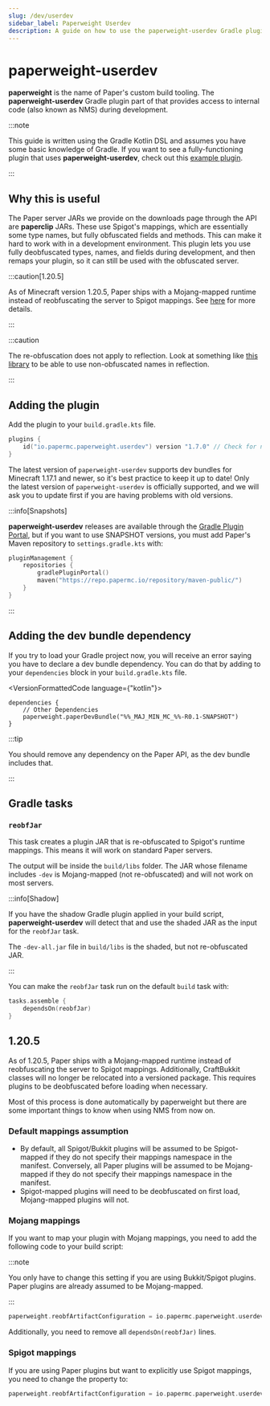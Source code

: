 ```yaml
---
slug: /dev/userdev
sidebar_label: Paperweight Userdev
description: A guide on how to use the paperweight-userdev Gradle plugin to access internal code.
---
```


# paperweight-userdev

**paperweight** is the name of Paper's custom build tooling. The **paperweight-userdev** Gradle plugin part of that
provides access to internal code (also known as NMS) during development.

:::note

This guide is written using the Gradle Kotlin DSL and assumes you have some basic knowledge of Gradle.
If you want to see a fully-functioning plugin that uses **paperweight-userdev**,
check out this [example plugin](https://github.com/PaperMC/paperweight-test-plugin).

:::

## Why this is useful
The Paper server JARs we provide on the downloads page through the API are **paperclip** JARs. These
use Spigot's mappings, which are essentially some type names, but fully obfuscated fields and methods.
This can make it hard to work with in a development environment. This plugin lets you use fully deobfuscated
types, names, and fields during development, and then remaps your plugin, so it can still be used with the obfuscated
server.

:::caution[1.20.5]

As of Minecraft version 1.20.5, Paper ships with a Mojang-mapped runtime instead of reobfuscating the server to Spigot mappings.
See [here](#1205) for more details.

:::

:::caution

The re-obfuscation does not apply to reflection. Look at something like [this library](https://github.com/jpenilla/reflection-remapper) to be able to
use non-obfuscated names in reflection.

:::

## Adding the plugin
Add the plugin to your `build.gradle.kts` file.
```kotlin
plugins {
    id("io.papermc.paperweight.userdev") version "1.7.0" // Check for new versions at https://plugins.gradle.org/plugin/io.papermc.paperweight.userdev
}
```

The latest version of `paperweight-userdev` supports dev bundles for Minecraft 1.17.1 and newer, so it's best practice to keep it up to date!
Only the latest version of `paperweight-userdev` is officially supported, and we will ask you to update first if you are having problems with old versions.

:::info[Snapshots]

**paperweight-userdev** releases are available through the [Gradle Plugin Portal](https://plugins.gradle.org/plugin/io.papermc.paperweight.userdev), but if you
want to use SNAPSHOT versions, you must add Paper's Maven repository to `settings.gradle.kts` with:
```kotlin
pluginManagement {
    repositories {
        gradlePluginPortal()
        maven("https://repo.papermc.io/repository/maven-public/")
    }
}
```

:::

## Adding the dev bundle dependency
If you try to load your Gradle project now, you will receive an error saying you have to declare
a dev bundle dependency. You can do that by adding to your `dependencies` block in your `build.gradle.kts`
file.

<VersionFormattedCode language={"kotlin"}>
```
dependencies {
    // Other Dependencies
    paperweight.paperDevBundle("%%_MAJ_MIN_MC_%%-R0.1-SNAPSHOT")
}
```
</VersionFormattedCode>

:::tip

You should remove any dependency on the Paper API, as the dev bundle includes that.

:::

## Gradle tasks

### `reobfJar`

This task creates a plugin JAR that is re-obfuscated to Spigot's runtime mappings.
This means it will work on standard Paper servers.

The output will be inside the `build/libs` folder. The JAR whose filename includes `-dev`
is Mojang-mapped (not re-obfuscated) and will not work on most servers.

:::info[Shadow]

If you have the shadow Gradle plugin applied in your build script, **paperweight-userdev** will
detect that and use the shaded JAR as the input for the `reobfJar` task.

The `-dev-all.jar` file in `build/libs` is the shaded, but not re-obfuscated JAR.

:::

You can make the `reobfJar` task run on the default `build` task with:
```kotlin
tasks.assemble {
    dependsOn(reobfJar)
}
```

## 1.20.5

As of 1.20.5, Paper ships with a Mojang-mapped runtime instead of reobfuscating the server to Spigot mappings.
Additionally, CraftBukkit classes will no longer be relocated into a versioned package.
This requires plugins to be deobfuscated before loading when necessary.

Most of this process is done automatically by paperweight but there are some important things to know when using NMS from now on.

### Default mappings assumption
* By default, all Spigot/Bukkit plugins will be assumed to be Spigot-mapped if they do not specify their mappings namespace in the manifest. Conversely, all Paper plugins will be assumed to be Mojang-mapped if they do not specify their mappings namespace in the manifest.
* Spigot-mapped plugins will need to be deobfuscated on first load, Mojang-mapped plugins will not.

### Mojang mappings

If you want to map your plugin with Mojang mappings, you need to add the following code to your build script:

:::note

You only have to change this setting if you are using Bukkit/Spigot plugins. Paper plugins are already assumed to be Mojang-mapped.

:::

```kotlin title="build.gradle.kts"
paperweight.reobfArtifactConfiguration = io.papermc.paperweight.userdev.ReobfArtifactConfiguration.MOJANG_PRODUCTION
```

Additionally, you need to remove all `dependsOn(reobfJar)` lines.

### Spigot mappings

If you are using Paper plugins but want to explicitly use Spigot mappings, you need to change the property to:

```kotlin title="build.gradle.kts"
paperweight.reobfArtifactConfiguration = io.papermc.paperweight.userdev.ReobfArtifactConfiguration.REOBF_PRODUCTION
```


